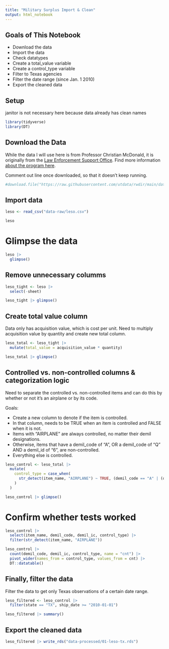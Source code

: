 ```yaml
---
title: "Military Surplus Import & Clean"
output: html_notebook
---
```



## Goals of This Notebook

- Download the data
- Import the data
- Check datatypes
- Create a total_value variable
- Create a control_type variable
- Filter to Texas agencies
- Filter the date range (since Jan. 1 2010)
- Export the cleaned data


## Setup

janitor is not necessary here because data already has clean names

```r
library(tidyverse)
library(DT)
```

## Download the Data

While the data I will use here is from Professor Christian McDonald, it is originally from the [Law Enforcement Support Office](https://www.dla.mil/DispositionServices/Offers/Reutilization/LawEnforcement/PublicInformation/). Find more information [about the program here](https://www.dla.mil/DispositionServices/Offers/Reutilization/LawEnforcement/ProgramFAQs/).


Comment out line once downloaded, so that it doesn't keep running.


```r
#download.file("https://raw.githubusercontent.com/utdata/rwdir/main/data-raw/leso.csv", "data-raw/leso.csv")
```


## Import data


```r
leso <- read_csv("data-raw/leso.csv")

leso
```
# Glimpse the data


```r
leso |> 
  glimpse()
```


## Remove unnecessary columms


```r
leso_tight <- leso |> 
  select(-sheet)

leso_tight |> glimpse()
```


## Create total value column

Data only has acquisition value, which is cost per unit. Need to multiply acquisition value by quantity and create new total column. 

```r
leso_total <- leso_tight |> 
  mutate(total_value = acquisition_value * quantity)

leso_total |> glimpse()
```

## Controlled vs. non-controlled columns & categorization logic

Need to separate the controlled vs. non-controlled items and can do this by whether or not it's an airplane or by its code. 

Goals: 

- Create a new column to denote if the item is controlled.
- In that column, needs to be TRUE when an item is controlled and FALSE when it is not.
- Items with “AIRPLANE” are always controlled, no matter their demil designations.
- Otherwise, items that have a demil_code of “A”, OR a demil_code of “Q” AND a demil_id of “6”, are non-controlled.
- Everything else is controlled.

```r
leso_control <- leso_total |> 
  mutate(
    control_type = case_when(
      str_detect(item_name, "AIRPLANE") ~ TRUE, (demil_code == "A" | (demil_code == "Q" & demil_ic == 6)) ~ FALSE, TRUE ~ TRUE
    )
  )

leso_control |> glimpse()
```

# Confirm whether tests worked

```r
leso_control |> 
  select(item_name, demil_code, demil_ic, control_type) |> 
  filter(str_detect(item_name, "AIRPLANE"))
```

```r
leso_control |> 
  count(demil_code, demil_ic, control_type, name = "cnt") |> 
  pivot_wider(names_from = control_type, values_from = cnt) |> 
  DT::datatable()
```


## Finally, filter the data

Filter the data to get only Texas observations of a certain date range. 

```r
leso_filtered <- leso_control |> 
  filter(state == "TX", ship_date >= "2010-01-01")

leso_filtered |> summary()
```


## Export the cleaned data


```r
leso_filtered |> write_rds("data-processed/01-leso-tx.rds")
```

